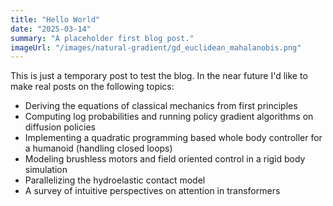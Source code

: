 ```yaml
---
title: "Hello World"
date: "2025-03-14"
summary: "A placeholder first blog post."
imageUrl: "/images/natural-gradient/gd_euclidean_mahalanobis.png"
---
```


This is just a temporary post to test the blog. In the near future I'd like to make real posts on the following topics:

- Deriving the equations of classical mechanics from first principles
- Computing log probabilities and running policy gradient algorithms on diffusion policies
- Implementing a quadratic programming based whole body controller for a humanoid (handling closed loops)
- Modeling brushless motors and field oriented control in a rigid body simulation
- Parallelizing the hydroelastic contact model
- A survey of intuitive perspectives on attention in transformers